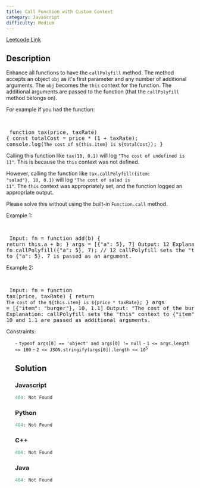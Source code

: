 ```yaml
---
title: Call Function with Custom Context
category: Javascript
difficulty: Medium
---
```


<Callout>

[Leetcode Link](https://leetcode.com/problems/call-function-with-custom-context)

</Callout>

## Description
Enhance all functions to have the <code>callPolyfill</code> method. The method accepts an object <code>obj</code> as it&#39;s first parameter and any number of additional arguments. The <code>obj</code> becomes the <code>this</code> context for the function. The additional arguments are passed to the function (that the <code>callPolyfill</code> method belongs on).

For example if you had the function:

<br /><pre className="overflow-x-auto">
function tax(price, taxRate) {
  const totalCost = price * (1 + taxRate);
  console.log(`The cost of ${this.item} is ${totalCost}`);
}
</pre>

Calling this function like <code>tax(10, 0.1)</code> will log <code>&quot;The cost of undefined is 11&quot;</code>. This is because the <code>this</code> context was not defined.

However, calling the function like <code>tax.callPolyfill({item: &quot;salad&quot;}, 10, 0.1)</code> will log <code>&quot;The cost of salad is 11&quot;</code>. The <code>this</code> context was appropriately set, and the function logged an appropriate output.

Please solve this without using the built-in <code>Function.call</code> method.

 
Example 1:

<br /><pre className="overflow-x-auto">
Input:
fn = function add(b) {
  return this.a + b;
}
args = [{&quot;a&quot;: 5}, 7]
Output: 12
Explanation:
fn.callPolyfill({&quot;a&quot;: 5}, 7); // 12
callPolyfill sets the &quot;this&quot; context to {&quot;a&quot;: 5}. 7 is passed as an argument.
</pre>

Example 2:

<br /><pre className="overflow-x-auto">
Input: 
fn = function tax(price, taxRate) { 
 return `The cost of the ${this.item} is ${price * taxRate}`; 
}
args = [{&quot;item&quot;: &quot;burger&quot;}, 10, 1.1]
Output: &quot;The cost of the burger is 11&quot;
Explanation: callPolyfill sets the &quot;this&quot; context to {&quot;item&quot;: &quot;burger&quot;}. 10 and 1.1 are passed as additional arguments.
</pre>

 
Constraints:

<ul list-style-type:square;">
	- <code><font face="monospace">typeof args[0] == &#39;object&#39; and args[0] != null</font></code>
	- <code>1 &lt;= args.length &lt;= 100</code>
	- <code>2 &lt;= JSON.stringify(args[0]).length &lt;= 10<sup>5</sup></code>



## Solution

### Javascript
```javascript
404: Not Found
```
### Python
```python
404: Not Found
```
### C++
```cpp
404: Not Found
```
### Java
```java
404: Not Found
```


